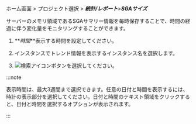 ホーム画面 > プロジェクト選択 > **_統計/レポート_**>**_SGAサイズ_**

サーバーのメモリ領域であるSGAサマリー情報を毎時保存することで、時間の経過に伴う変化量をモニタリングすることができます。 

<ProdImg img='db-stat-sga-size.png' alt='SGA サイズ' />

1.  **_時間_**表示する時間を設定してください。

2.  インスタンスでトレンド情報を表示するインスタンス名を選択します。

3.  ![検索アイコン](/img/ico-btn-search.png)ボタンを選択してください。

:::note

表示時間は、最大3週間まで選択できます。任意の日付と時間を表示するには、時計の表示部分を選択してください。日付と時間のテキスト領域をクリックすると、日付と時間を選択するオプションが表示されます。

:::
